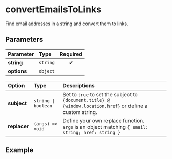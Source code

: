 
# convertEmailsToLinks

Find email addresses in a string and convert them to links.

## Parameters

| Parameter   | Type     | Required |
| :---------- | :------- | :------: |
| **string**  | `string` |    ✔     |
| **options** | `object` |          |

| Option       | Type              | Descriptions                                                                                               |
| :----------- | :---------------- | :--------------------------------------------------------------------------------------------------------- |
| **subject**  | `string \| boolean` | Set to `true` to set the subject to `{document.title} @ {window.location.href}` or define a custom string. |
| **replacer** | `(args) => void`  | Define your own replace function.<br />`args` is an object matching `{ email: string; href: string }`      |

## Example

<Example defaultInput="Lorem ipsum, consectetur@adipiscing.com elit. Nulla vel blandit enim, nec mattis.lacus@fermentum.it sed. Sed dignissim." />
